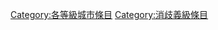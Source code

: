 {{catmore1|[[Wikipedia:城市专题|Wikipedia:城市专题]]}}
{{Articles by Quality| topic=城市|project=城市|format=TOC}}
{{Wikipedia category}}
{{emptycat}}
[[Category:各等級城市條目|Category:各等級城市條目]]
[[Category:消歧義級條目|Category:消歧義級條目]]